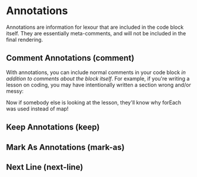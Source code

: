 
# Annotations

Annotations are information for lexour that are included in the code block
itself. They are essentially meta-comments, and will not be included in the
final rendering.

## Comment Annotations (comment)

With annotations, you can include normal comments in your code block _in
addition to comments about the block itself_. For example, if you're writing a
lesson on coding, you may have intentionally written a section wrong and/or
messy:

<Awaiting />

Now if somebody else is looking at the lesson, they'll know why forEach was used
instead of map!

## Keep Annotations (keep)

## Mark As Annotations (mark-as)

## Next Line (next-line)
